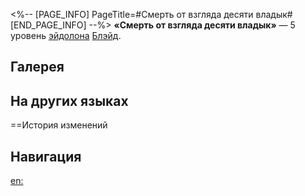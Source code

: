 <%-- [PAGE_INFO]
PageTitle=#Смерть от взгляда десяти владык#
[END_PAGE_INFO] --%>
{{Эйдолон Инфобокс
|Название         = Смерть от взгляда десяти владык
|Изображение      = Эйдолон Смерть от взгляда десяти владык.png
|Персонаж         = Блэйд
|Уровень          = 5
|Длительность     = 
|Описание         = Уровень навыка повышается на 2, максимальный уровень - 15. Уровень базовой атаки повышается на 1, максимальный уровень - 10.
|Свойство1        = 
|Масштабирование1 = 
}}
'''«Смерть от взгляда десяти владык»''' — 5 уровень [[эйдолон]]а [[Блэйд]].

==Галерея==
{{Галерея|position=left|captionalign=center
|Персонаж Блэйд Эйдолон 5.png|Осколок Эйдолона
}}

==На других языках==
{{На других языках
|en   = Death By Ten Lords' Gaze
|zhs  = 十王判死，业镜悬照
|zht  = 十王判死，業鏡懸照
|ja   = {{Rubi|十王|じゅうおう}}の{{Rubi|大辟|たいへき}}
{{Rubi|懸|か}}かり{{Rubi|照|て}}らす{{Rubi|業鏡|ごうきょう}}
|ko   = 시왕의 사형 선고, 마주한 업경
|es   = Muerte a ojos de los Diez Líderes
|fr   = Regard mortel des Dix seigneurs
|ru   = Смерть от взгляда десяти владык
|th   = Death By Ten Lords' Gaze
|vi   = Thập Vương Xử Tử, Soi Chiếu Nghiệp Chướng
|de   = Todesurteil, Karmavollstreckung
|id   = Death By Ten Lords' Gaze
|pt   = Morte Pelo Olhar dos Dez Senhores
}}

==История изменений
{{История изменений|3.5}}

==Навигация==
{{Навык Навбокс|Блэйд}}

[[en:]]